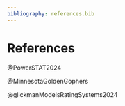 ```yaml
---
bibliography: references.bib
---
```


# References

@PowerSTAT2024

@MinnesotaGoldenGophers

@glickmanModelsRatingSystems2024

